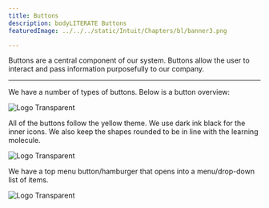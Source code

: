 ```yaml
---
title: Buttons
description: bodyLITERATE Buttons
featuredImage: ../../../static/Intuit/Chapters/bl/banner3.png

---
```

Buttons are a central component of our system. Buttons allow the user to interact and pass information purposefully to our company.

---


We have a number of types of buttons. Below is a button overview:

<BrandBox>


![Logo Transparent](../../../static/Intuit/Buttons/buttons.png)



</BrandBox>

All of the buttons follow the yellow theme. We use dark ink black for the inner icons. 
We also keep the shapes rounded to be in line with the learning molecule. 

<BrandBox>


![Logo Transparent](../../../static/Intuit/Buttons/mainButtons.png)


</BrandBox>



We have a top menu button/hamburger that opens into a menu/drop-down list of items. 

<BrandBox>


![Logo Transparent](../../../static/Intuit/Buttons/menu.png)


</BrandBox>

